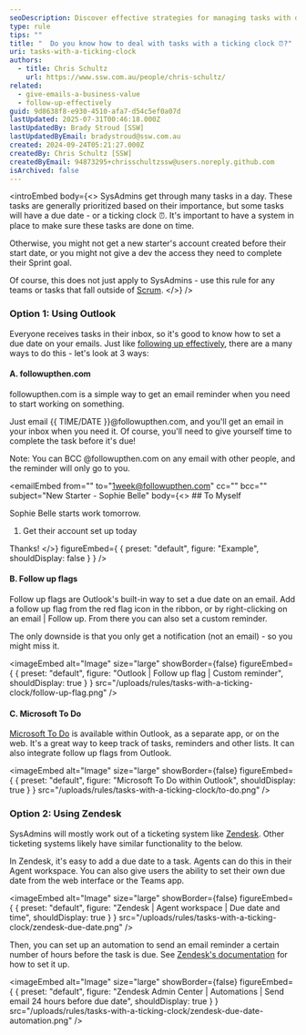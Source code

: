 ```yaml
---
seoDescription: Discover effective strategies for managing tasks with deadlines using tools like Outlook, Zendesk, and Microsoft To Do.
type: rule
tips: ""
title: "  Do you know how to deal with tasks with a ticking clock ⏰?"
uri: tasks-with-a-ticking-clock
authors:
  - title: Chris Schultz
    url: https://www.ssw.com.au/people/chris-schultz/
related:
  - give-emails-a-business-value
  - follow-up-effectively
guid: 9d8638f8-e930-4510-afa7-d54c5ef0a07d
lastUpdated: 2025-07-31T00:46:18.000Z
lastUpdatedBy: Brady Stroud [SSW]
lastUpdatedByEmail: bradystroud@ssw.com.au
created: 2024-09-24T05:21:27.000Z
createdBy: Chris Schultz [SSW]
createdByEmail: 94873295+chrisschultzssw@users.noreply.github.com
isArchived: false
---
```

<introEmbed
  body={<>
SysAdmins get through many tasks in a day. These tasks are generally prioritized based on their importance, but some tasks will have a due date - or a ticking clock ⏰. It's important to have a system in place to make sure these tasks are done on time.

Otherwise, you might not get a new starter's account created before their start date, or you might not give a dev the access they need to complete their Sprint goal.

Of course, this does not just apply to SysAdmins - use this rule for any teams or tasks that fall outside of [Scrum](https://www.ssw.com.au/rules/rules-to-better-scrum/).
  </>}
/>
### Option 1: Using Outlook

Everyone receives tasks in their inbox, so it's good to know how to set a due date on your emails. Just like [following up effectively](https://www.ssw.com.au/rules/follow-up-effectively/), there are a many ways to do this - let's look at 3 ways:

#### A. followupthen.com

followupthen.com is a simple way to get an email reminder when you need to start working on something.

Just email &#123;&#123; TIME/DATE &#125;&#125;@followupthen.com, and you'll get an email in your inbox when you need it. Of course, you'll need to give yourself time to complete the task before it's due!

Note: You can BCC @followupthen.com on any email with other people, and the reminder will only go to you.

<emailEmbed
  from=""
  to="<1week@followupthen.com>"
  cc=""
  bcc=""
  subject="New Starter - Sophie Belle"
  body={<>
    ## To Myself

Sophie Belle starts work tomorrow.

1. Get their account set up today

Thanks!
  </>}
  figureEmbed={ {
    preset: "default",
    figure: "Example",
    shouldDisplay: false
  } }
/>

#### B. Follow up flags

Follow up flags are Outlook's built-in way to set a due date on an email. Add a follow up flag from the red flag icon in the ribbon, or by right-clicking on an email | Follow up. From there you can also set a custom reminder.

The only downside is that you only get a notification (not an email) - so you might miss it.


<imageEmbed
  alt="Image"
  size="large"
  showBorder={false}
  figureEmbed={ {
    preset: "default",
    figure: "Outlook | Follow up flag | Custom reminder",
    shouldDisplay: true
  } }
  src="/uploads/rules/tasks-with-a-ticking-clock/follow-up-flag.png"
/>


#### C. Microsoft To Do

[Microsoft To Do](https://www.microsoft.com/en-au/microsoft-365/microsoft-to-do-list-app?WT.mc_id=M365-MVP-33518) is available within Outlook, as a separate app, or on the web. It's a great way to keep track of tasks, reminders and other lists. It can also integrate follow up flags from Outlook.


<imageEmbed
  alt="Image"
  size="large"
  showBorder={false}
  figureEmbed={ {
    preset: "default",
    figure: "Microsoft To Do within Outlook",
    shouldDisplay: true
  } }
  src="/uploads/rules/tasks-with-a-ticking-clock/to-do.png"
/>


### Option 2: Using Zendesk

SysAdmins will mostly work out of a ticketing system like [Zendesk](https://www.ssw.com.au/rules/rules-to-better-zendesk/). Other ticketing systems likely have similar functionality to the below.

In Zendesk, it's easy to add a due date to a task. Agents can do this in their Agent workspace. You can also give users the ability to set their own due date from the web interface or the Teams app.


<imageEmbed
  alt="Image"
  size="large"
  showBorder={false}
  figureEmbed={ {
    preset: "default",
    figure: "Zendesk | Agent workspace | Due date and time",
    shouldDisplay: true
  } }
  src="/uploads/rules/tasks-with-a-ticking-clock/zendesk-due-date.png"
/>


Then, you can set up an automation to send an email reminder a certain number of hours before the task is due. See [Zendesk's documentation](https://support.zendesk.com/hc/en-us/articles/4408881800218-Can-I-be-notified-by-email-before-a-task-ticket-s-due-date) for how to set it up.


<imageEmbed
  alt="Image"
  size="large"
  showBorder={false}
  figureEmbed={ {
    preset: "default",
    figure: "Zendesk Admin Center | Automations | Send email 24 hours before due date",
    shouldDisplay: true
  } }
  src="/uploads/rules/tasks-with-a-ticking-clock/zendesk-due-date-automation.png"
/>
